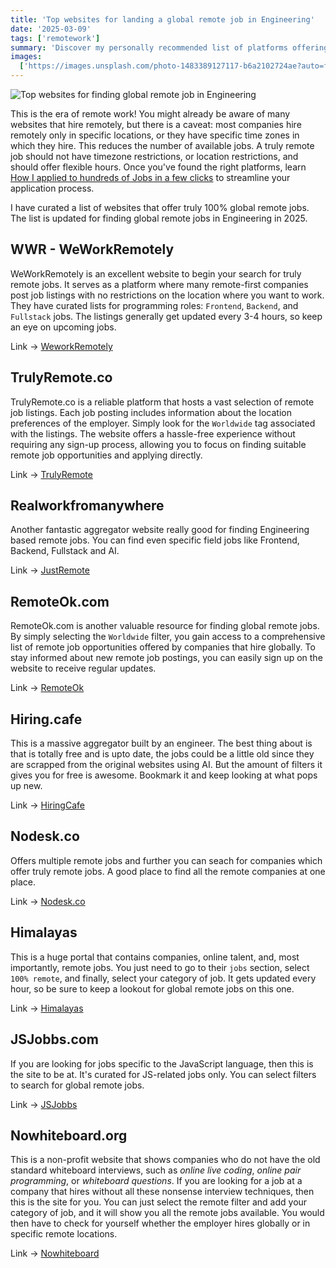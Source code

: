 ```yaml
---
title: 'Top websites for landing a global remote job in Engineering'
date: '2025-03-09'
tags: ['remotework']
summary: 'Discover my personally recommended list of platforms offering truly global remote job opportunities in Engineering. Find your ideal global remote role today!'
images:
  ['https://images.unsplash.com/photo-1483389127117-b6a2102724ae?auto=format&fit=crop&w=1574&q=80']
---
```


![Top websites for finding global remote job in Engineering](https://images.unsplash.com/photo-1483389127117-b6a2102724ae?auto=format&fit=crop&w=1574&q=80)

This is the era of remote work! You might already be aware of many websites that hire remotely, but there is a caveat: most companies hire remotely only in specific locations, or they have specific time zones in which they hire. This reduces the number of available jobs. A truly remote job should not have timezone restrictions, or location restrictions, and should offer flexible hours. Once you've found the right platforms, learn [How I applied to hundreds of Jobs in a few clicks](../blog/applying-to-hundred-jobs-quickly) to streamline your application process.

I have curated a list of websites that offer truly 100% global remote jobs. The list is updated for finding global remote jobs in Engineering in 2025.

## WWR - WeWorkRemotely

WeWorkRemotely is an excellent website to begin your search for truly remote jobs. It serves as a platform where many remote-first companies post job listings with no restrictions on the location where you want to work. They have curated lists for programming roles: `Frontend`, `Backend`, and `Fullstack` jobs. The listings generally get updated every 3-4 hours, so keep an eye on upcoming jobs.

Link -> [WeworkRemotely](https://weworkremotely.com/)


## TrulyRemote.co

TrulyRemote.co is a reliable platform that hosts a vast selection of remote job listings. Each job posting includes information about the location preferences of the employer. Simply look for the `Worldwide` tag associated with the listings. The website offers a hassle-free experience without requiring any sign-up process, allowing you to focus on finding suitable remote job opportunities and applying directly.

Link -> [TrulyRemote](https://trulyremote.co/)


## Realworkfromanywhere

Another fantastic aggregator website really good for finding Engineering based remote jobs. You can find even specific field jobs like Frontend, Backend, Fullstack and AI.

Link -> [JustRemote](https://www.realworkfromanywhere.com/)


## RemoteOk.com

RemoteOk.com is another valuable resource for finding global remote jobs. By simply selecting the `Worldwide` filter, you gain access to a comprehensive list of remote job opportunities offered by companies that hire globally. To stay informed about new remote job postings, you can easily sign up on the website to receive regular updates.

Link -> [RemoteOk](https://remoteok.com/)

## Hiring.cafe

This is a massive aggregator built by an engineer. The best thing about is that is totally free and is upto date, the jobs could be a little old since they are scrapped from the original websites using AI. But the amount of filters it gives you for free is awesome. Bookmark it and keep looking at what pops up new.

Link -> [HiringCafe](https://hiring.cafe/)

## Nodesk.co

Offers multiple remote jobs and further you can seach for companies which offer truly remote jobs. A good place to find all the remote companies at one place.

Link -> [Nodesk.co](https://nodesk.co/)


## Himalayas

This is a huge portal that contains companies, online talent, and, most importantly, remote jobs. You just need to go to their `jobs` section, select `100% remote`, and finally, select your category of job. It gets updated every hour, so be sure to keep a lookout for global remote jobs on this one.

Link -> [Himalayas](https://himalayas.app/)

## JSJobbs.com

If you are looking for jobs specific to the JavaScript language, then this is the site to be at. It's curated for JS-related jobs only. You can select filters to search for global remote jobs.

Link -> [JSJobbs](https://jsjobbs.com/)



## Nowhiteboard.org

This is a non-profit website that shows companies who do not have the old standard whiteboard interviews, such as _online live coding_, _online pair programming_, or _whiteboard questions_. If you are looking for a job at a company that hires without all these nonsense interview techniques, then this is the site for you. You can just select the remote filter and add your category of job, and it will show you all the remote jobs available. You would then have to check for yourself whether the employer hires globally or in specific remote locations.

Link -> [Nowhiteboard](https://www.nowhiteboard.org/)
